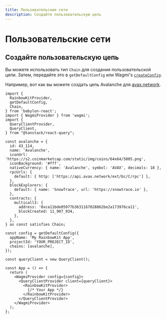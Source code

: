 ```yaml
---
title: Пользовательские сети
description: Создайте пользовательскую цепь
---
```


# Пользовательские сети

## Создайте пользовательскую цепь

Вы можете использовать тип `Chain` для создания пользовательской цепи. Затем, передайте это в `getDefaultConfig` или Wagmi's [`createConfig`](https://wagmi.sh/core/api/createConfig#createconfig).

Например, вот как вы можете создать цепь Avalanche для [avax.network](https://avax.network).

```tsx
import {
  RainbowKitProvider,
  getDefaultConfig,
  Chain,
} from 'babylon-react';
import { WagmiProvider } from 'wagmi';
import {
  QueryClientProvider,
  QueryClient,
} from "@tanstack/react-query";

const avalanche = {
  id: 43_114,
  name: 'Avalanche',
  iconUrl: 'https://s2.coinmarketcap.com/static/img/coins/64x64/5805.png',
  iconBackground: '#fff',
  nativeCurrency: { name: 'Avalanche', symbol: 'AVAX', decimals: 18 },
  rpcUrls: {
    default: { http: ['https://api.avax.network/ext/bc/C/rpc'] },
  },
  blockExplorers: {
    default: { name: 'SnowTrace', url: 'https://snowtrace.io' },
  },
  contracts: {
    multicall3: {
      address: '0xca11bde05977b3631167028862be2a173976ca11',
      blockCreated: 11_907_934,
    },
  },
} as const satisfies Chain;

const config = getDefaultConfig({
  appName: 'My RainbowKit App',
  projectId: 'YOUR_PROJECT_ID',
  chains: [avalanche],
});

const queryClient = new QueryClient();

const App = () => {
  return (
    <WagmiProvider config={config}>
      <QueryClientProvider client={queryClient}>
        <RainbowKitProvider>
          {/* Your App */}
        </RainbowKitProvider>
      </QueryClientProvider>
    </WagmiProvider>
  );
};
```
